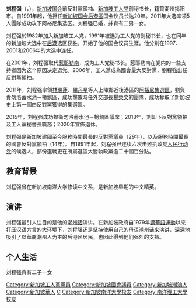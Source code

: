 {{Infobox Officeholder
| name =劉程強
| original_name=Low Thia Khiang
| image name =Low Thia Khiang 2011.JPG
| office = [[新加坡國會|新加坡國會議員]]
| date of birth={{birth date and age|1956|9|5}}
| place of birth=[[File:Flag_of_Singapore_(1946–1952).svg|22px]] [[新加坡直轄殖民地|新加坡直轄殖民地]]
| constituency =後港→ <br />[[阿裕尼集選區|勿洛蓄水池－榜鹅]]
| term_start=1991年8月31日
| term_end=2020年6月23日
| preceded=
| succeeded=
| nationality={{SIN}}
| party= <!-- 注釋出：[[File:Workers'_Party_of_Singapore_logo.png|20px]] -->[[新加坡工人黨|新加坡工人黨]]
| spouse=
| children = 
| alma_mater = [[南洋大學|南洋大學]]
| occupation=[[商人|商人]]
| religion=[[佛教|佛教]]
}}

'''刘程强'''（{{lang-en|Low Thia Khiang}}，{{bd|1956年9月5日||||catIdx=Low, Thia Khiang}}），[[新加坡国会|新加坡国会]]前反對黨領袖、[[新加坡工人党|新加坡工人党]]前秘书长，籍貫潮州揭阳市。自1991年起，他担任[[新加坡国会|新加坡国会]][[后港单选区|后港區]]国会议员长达20年。2011年大选率领5人團隊成功攻下阿裕尼集选区。刘程强已婚，并育有二男一女。

刘程强於1982年加入新加坡工人党，1991年被选为工人党的副秘书长，也在同年的新加坡大选中在[[后港|后港]]选区获胜，开始了他的国会议员生涯。他分别在1997、2001和2006年的大选中连任。

在2001年，刘程强取代[[惹耶勒南|惹耶勒南]]，成为工人党秘书长。惹耶勒南在党内的一些支持者因为这个原因决定退党。2006年，工人黨成為國會最大反對黨，劉程強出任反對黨領袖。

2011年，刘程强率領[[林瑞蓮|林瑞蓮]]、[[畢丹星|畢丹星]]等人上陣鄰近後港區的[[阿裕尼集選區|阿裕尼集選區]]，劉負責勿洛蓄水池－榜鹅區，成功擊敗時任外交部長[[楊榮文|楊榮文]]的團隊，成功奪取了新加坡史上第一個由反對黨獲得的集選區。

2015年，刘程强成功捍衞勿洛蓄水池－榜鹅區議席；2018年，刘卸下反對黨領袖及工人黨秘書長職務；2020年宣佈退休。

刘程强是新加坡建國至今服務時間最長的反對黨議員（29年），以及服務時間最長的國會反對黨領袖（14年）。自1991年起，刘程强已连续六次击败执政党[[人民行动党|人民行动党]]的候选人，部份選戰更在所屬選區大勝執政黨逾二十個百分點。

==教育背景==
刘程强曾在新加坡南洋大学修读中文系，是新加坡早期的中文精英。

==演讲==
刘程强最引人注目的是他的[[潮州话|潮州话]]演讲。在新加坡政府自1979年[[講華語運動|講華語運動]]以来打压汉语方言的大环境下，刘程强还是坚持使用自己的母语潮州话来演讲，深深地吸引了以華裔潮州人为主的后港区居民，也因此得到他们强烈的支持。

==个人生活==
刘程强育有二子一女

{{Singapore Parliament 2016}}
{{Singapore Parliament 2011}}
{{Singapore Parliament 2006}}

{{DEFAULTSORT:Low, Thia Khiang}}
[[Category:新加坡工人黨黨員|Category:新加坡工人黨黨員]]
[[Category:新加坡國會議員|Category:新加坡國會議員]]
[[Category:新加坡潮汕人|Category:新加坡潮汕人]]
[[Category:新加坡華人|Category:新加坡華人]]
[[Category:劉姓|C]]
[[Category:新加坡南洋大學校友|Category:新加坡南洋大學校友]]
[[Category:南洋理工大學校友|Category:南洋理工大學校友]]
